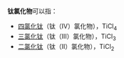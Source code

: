 '''钛氯化物'''可以指：

* [[四氯化钛|四氯化钛]]（钛（IV）氯化物），TiCl<sub>4</sub>
* [[三氯化钛|三氯化钛]]（钛（III）氯化物），TiCl<sub>3</sub>
* [[二氯化钛|二氯化钛]]（钛（II）氯化物），TiCl<sub>2</sub>

{{Chemistry index}}